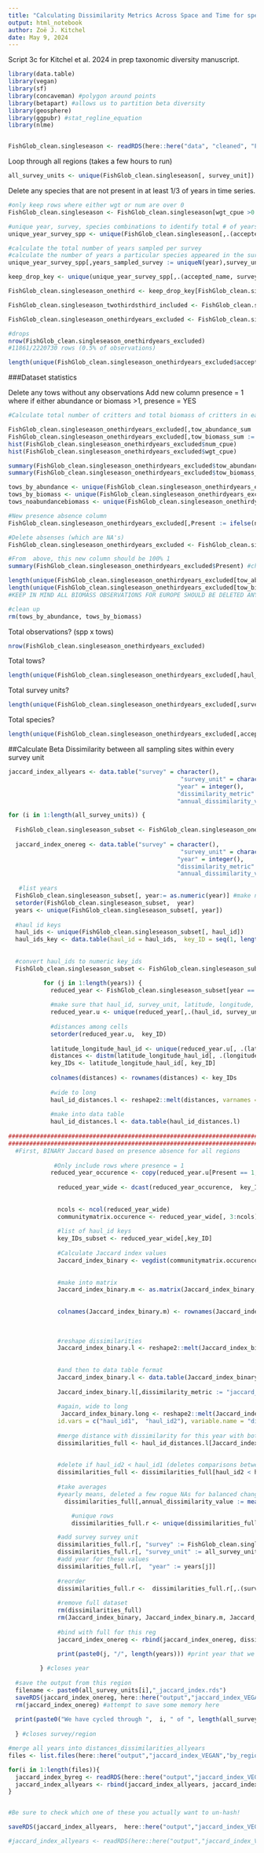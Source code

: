 ```yaml
---
title: "Calculating Dissimilarity Metrics Across Space and Time for species present at least 1/3 of timeseries for each survey"
output: html_notebook
author: Zoë J. Kitchel
date: May 9, 2024
---
```


Script 3c for Kitchel et al. 2024 in prep taxonomic diversity manuscript.

```r
library(data.table)
library(vegan)
library(sf)
library(concaveman) #polygon around points
library(betapart) #allows us to partition beta diversity
library(geosphere)
library(ggpubr) #stat_regline_equation
library(nlme)


FishGlob_clean.singleseason <- readRDS(here::here("data", "cleaned", "FishGlob_clean.singleseason.rds"))


```

Loop through all regions (takes  a few hours to run)

```r
all_survey_units <- unique(FishGlob_clean.singleseason[, survey_unit])
```

Delete any species that are not present in at least 1/3 of years in time series.
```r
#only keep rows where either wgt or num are over 0
FishGlob_clean.singleseason <- FishGlob_clean.singleseason[wgt_cpue >0 | num_cpue > 0,]

#unique year, survey, species combinations to identify total # of years for each survey, and total # of years a given species appears
unique_year_survey_spp <- unique(FishGlob_clean.singleseason[,.(accepted_name, year, survey_unit)])

#calculate the total number of years sampled per survey
#calculate the number of years a particular species appeared in the survey
unique_year_survey_spp[,years_sampled_survey := uniqueN(year),survey_unit][,years_spp_occurs := .N,.(accepted_name, survey_unit)][,perc_occurence := round(years_spp_occurs/years_sampled_survey,2)][,keep := ifelse(perc_occurence>=(1/3),T,F)] #keep = TRUE if above 0.33 presence, FALSE if below 0.33 presence

keep_drop_key <- unique(unique_year_survey_spp[,.(accepted_name, survey_unit,keep)])

FishGlob_clean.singleseason_onethird <- keep_drop_key[FishGlob_clean.singleseason, on = .(survey_unit, accepted_name)]

FishGlob_clean.singleseason_twothirdsthird_included <- FishGlob_clean.singleseason_onethird[keep == T,]

FishGlob_clean.singleseason_onethirdyears_excluded <- FishGlob_clean.singleseason_onethird[keep == F,]

#drops 
nrow(FishGlob_clean.singleseason_onethirdyears_excluded)
#11861/2220730 rows (0.5% of observations)

length(unique(FishGlob_clean.singleseason_onethirdyears_excluded$accepted_name)) #number of species kept
```


###Dataset statistics

Delete any tows without any observations
Add new column presence = 1 where if either abundance or biomass >1, presence = YES
```r
#Calculate total number of critters and total biomass of critters in each tow. In this case, it's okay if sum(NA,NA,NA) --> 0, because we will still delete hauls with all 0s

FishGlob_clean.singleseason_onethirdyears_excluded[,tow_abundance_sum := sum(num_cpue, na.rm = T),.(haul_id)]
FishGlob_clean.singleseason_onethirdyears_excluded[,tow_biomass_sum := sum(wgt_cpue, na.rm = T),.(haul_id)]
hist(FishGlob_clean.singleseason_onethirdyears_excluded$num_cpue)
hist(FishGlob_clean.singleseason_onethirdyears_excluded$wgt_cpue)

summary(FishGlob_clean.singleseason_onethirdyears_excluded$tow_abundance_sum)
summary(FishGlob_clean.singleseason_onethirdyears_excluded$tow_biomass_sum)

tows_by_abundance <- unique(FishGlob_clean.singleseason_onethirdyears_excluded[,.(haul_id, tow_abundance_sum)])
tows_by_biomass <- unique(FishGlob_clean.singleseason_onethirdyears_excluded[,.(haul_id, tow_biomass_sum)])
tows_noabundancebiomass <- unique(FishGlob_clean.singleseason_onethirdyears_excluded[!(tow_abundance_sum > 0 | tow_biomass_sum > 0),.(haul_id, tow_abundance_sum,tow_biomass_sum, survey_unit, year)]) #there are no rows where BOTH abundance and biomass are 0 or NA

#New presence absence column
FishGlob_clean.singleseason_onethirdyears_excluded[,Present := ifelse(num_cpue>0|wgt_cpue>0,1,0)]

#Delete absenses (which are NA's) 
FishGlob_clean.singleseason_onethirdyears_excluded <- FishGlob_clean.singleseason_onethirdyears_excluded[!is.na(Present),] 

#From  above, this new column should be 100% 1
summary(FishGlob_clean.singleseason_onethirdyears_excluded$Present) #check yes

length(unique(FishGlob_clean.singleseason_onethirdyears_excluded[tow_abundance_sum <= 0,haul_id])) #13123 tows out of 178531 have no abundance observations (o for all), 7%
length(unique(FishGlob_clean.singleseason_onethirdyears_excluded[tow_biomass_sum <= 0,haul_id])) #25074 tows out of 178531 have no abundance observations (o for all), 14%
#KEEP IN MIND ALL BIOMASS OBSERVATIONS FOR EUROPE SHOULD BE DELETED ANYWAY BECAUSE THEY WERE CALCULATED USING LENGTH WEIGHT RELATIONSHIPS AND WERE NOT MEASURED CONSISTENTLY ON BOARD

#clean up
rm(tows_by_abundance, tows_by_biomass)

```

Total observations? (spp x tows)
```r
nrow(FishGlob_clean.singleseason_onethirdyears_excluded)
```

Total tows?
```r
length(unique(FishGlob_clean.singleseason_onethirdyears_excluded[,haul_id]))
```

Total survey units?
```r
length(unique(FishGlob_clean.singleseason_onethirdyears_excluded[,survey_unit]))
```

Total species?
```r
length(unique(FishGlob_clean.singleseason_onethirdyears_excluded[,accepted_name]))
```

##Calculate Beta Dissimilarity between all sampling sites within every survey unit

```r
jaccard_index_allyears <- data.table("survey" = character(), 
                                                 "survey_unit" = character(),
                                                "year" = integer(),
                                                "dissimilarity_metric" = character(),
                                                "annual_dissimilarity_value" = numeric())

for (i in 1:length(all_survey_units)) {
  
  FishGlob_clean.singleseason_subset <- FishGlob_clean.singleseason_onethirdyears_excluded[survey_unit == all_survey_units[i], ]
  
  jaccard_index_onereg <- data.table("survey" = character(), 
                                                 "survey_unit" = character(),
                                                "year" = integer(),
                                                "dissimilarity_metric" = character(),
                                                "annual_dissimilarity_value" = numeric())
  
   #list years
  FishGlob_clean.singleseason_subset[, year:= as.numeric(year)] #make numeric
  setorder(FishGlob_clean.singleseason_subset,  year)
  years <- unique(FishGlob_clean.singleseason_subset[, year])
  
  #haul id keys
  haul_ids <- unique(FishGlob_clean.singleseason_subset[, haul_id])
  haul_ids_key <- data.table(haul_id = haul_ids,  key_ID = seq(1, length(haul_ids),  by = 1))
  
  
  #convert haul_ids to numeric key_ids
  FishGlob_clean.singleseason_subset <- FishGlob_clean.singleseason_subset[haul_ids_key,  on = "haul_id"]

          for (j in 1:length(years)) {
            reduced_year <- FishGlob_clean.singleseason_subset[year == years[j], ]
            
            #make sure that haul_id, survey_unit, latitude, longitude, key_id, wgt_cpue, num_cpue, year, month, accepted name and day are unique (this is an issue with Namibia, where there is somehow repetition for just 5 observations of one species (Yarrella blackfordi, fixed by this step))
            reduced_year.u <- unique(reduced_year[,.(haul_id, survey_unit, latitude, longitude, key_ID, wgt_cpue, num_cpue, Present, year, month, day, accepted_name)])
            
            #distances among cells
            setorder(reduced_year.u,  key_ID)
            
            latitude_longitude_haul_id <- unique(reduced_year.u[, .(latitude, longitude, key_ID)])
            distances <- distm(latitude_longitude_haul_id[, .(longitude, latitude)])
            key_IDs <- latitude_longitude_haul_id[, key_ID]
          
            colnames(distances) <- rownames(distances) <- key_IDs
          
            #wide to long
            haul_id_distances.l <- reshape2::melt(distances, varnames = (c("haul_id1",  "haul_id2")),  value.name = "distance")
            
            #make into data table
            haul_id_distances.l <- data.table(haul_id_distances.l)
            
########################################################################
########################################################################
  #First, BINARY Jaccard based on presence absence for all regions
            
             #Only include rows where presence = 1
            reduced_year_occurence <- copy(reduced_year.u[Present == 1, ])
            
              reduced_year_wide <- dcast(reduced_year_occurence,  key_ID + year ~ accepted_name,  value.var = "Present",  fun.aggregate = sum) #longitude to wide data for community matrix,  column names are cell then species
              
              
              ncols <- ncol(reduced_year_wide)
              communitymatrix.occurence <- reduced_year_wide[, 3:ncols] #community matrix
            
              #list of haul_id keys
              key_IDs_subset <- reduced_year_wide[,key_ID]
            
              #Calculate Jaccard index values
              Jaccard_index_binary <- vegdist(communitymatrix.occurence,  method = "jaccard", binary = TRUE) #Jaccard index
            
             
              #make into matrix
              Jaccard_index_binary.m <- as.matrix(Jaccard_index_binary,  labels=TRUE) 
            
              
              colnames(Jaccard_index_binary.m) <- rownames(Jaccard_index_binary.m) <- key_IDs_subset
            
            
            
              #reshape dissimilarities
              Jaccard_index_binary.l <- reshape2::melt(Jaccard_index_binary.m,  varnames = c("haul_id1",  "haul_id2"),  value.name = "jaccard_dissimilarity_index_binary")
            
              
              #and then to data table format
              Jaccard_index_binary.l <- data.table(Jaccard_index_binary.l)
              
              Jaccard_index_binary.l[,dissimilarity_metric := "jaccard_dissimilarity_index_binary"]
       
              #again, wide to long
               Jaccard_index_binary.long <- reshape2::melt(Jaccard_index_binary.l,
              id.vars = c("haul_id1",  "haul_id2"), variable.name = "dissimilarity_metric", value.name = "value", measure.vars = c("jaccard_dissimilarity_index_binary"))
            
              #merge distance with dissimilarity for this year with both metrics of dissimilarity
              dissimilarities_full <- haul_id_distances.l[Jaccard_index_binary.long,  on = c("haul_id1",  "haul_id2")]
              
              
              #delete if haul_id2 < haul_id1 (deletes comparisons between same site (0 inflated) and any duplicate comparisons)
              dissimilarities_full <- dissimilarities_full[haul_id2 < haul_id1]
            
              #take averages
              #yearly means, deleted a few rogue NAs for balanced changes and abundance gradients
                dissimilarities_full[,annual_dissimilarity_value := mean(value),.(dissimilarity_metric)]

                  #unique rows
                  dissimilarities_full.r <- unique(dissimilarities_full[,.(dissimilarity_metric, annual_dissimilarity_value)])

              #add survey survey unit
              dissimilarities_full.r[, "survey" := FishGlob_clean.singleseason_subset[1, survey]]
              dissimilarities_full.r[, "survey_unit" := all_survey_units[i]]
              #add year for these values
              dissimilarities_full.r[,  "year" := years[j]]
              
              #reorder
              dissimilarities_full.r <-  dissimilarities_full.r[,.(survey, survey_unit, year, dissimilarity_metric, annual_dissimilarity_value)]
   
              #remove full dataset
              rm(dissimilarities_full)
              rm(Jaccard_index_binary, Jaccard_index_binary.m, Jaccard_index_binary.long, Jaccard_index_binary.l)
              
              #bind with full for this reg
              jaccard_index_onereg <- rbind(jaccard_index_onereg, dissimilarities_full.r)

              print(paste0(j, "/", length(years))) #print year that we're on
  
         } #closes year
  
  #save the output from this region
  filename <- paste0(all_survey_units[i],"_jaccard_index.rds")
  saveRDS(jaccard_index_onereg, here::here("output","jaccard_index_VEGAN","by_region_onethirdyears_excluded",filename))
  rm(jaccard_index_onereg) #attempt to save some memory here
  
  print(paste0("We have cycled through ",  i, " of ", length(all_survey_units),  " surveys"))
  
  } #closes survey/region

#merge all years into distances_dissimilarities_allyears
files <- list.files(here::here("output","jaccard_index_VEGAN","by_region_onethirdyears_excluded"))

for(i in 1:length(files)){
  jaccard_index_byreg <- readRDS(here::here("output","jaccard_index_VEGAN","by_region_onethirdyears_excluded",files[i]))
  jaccard_index_allyears <- rbind(jaccard_index_allyears, jaccard_index_byreg)
}


#Be sure to check which one of these you actually want to un-hash!

saveRDS(jaccard_index_allyears,  here::here("output","jaccard_index_VEGAN", "jaccard_index_allyears_onethirdyears_excluded.rds"))

#jaccard_index_allyears <- readRDS(here::here("output","jaccard_index_VEGAN", "jaccard_index_allyears_onethirdyears_excluded.rds"))
```
 



